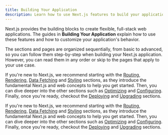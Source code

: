 ```yaml
---
title: Building Your Application
description: Learn how to use Next.js features to build your application.
---
```


Next.js provides the building blocks to create flexible, full-stack web applications. The guides in **Building Your Application** explain how to use these features and how to customize your application's behavior.

The sections and pages are organized sequentially, from basic to advanced, so you can follow them step-by-step when building your Next.js application. However, you can read them in any order or skip to the pages that apply to your use case.

<AppOnly>

If you're new to Next.js, we recommend starting with the [Routing](/docs/app/building-your-application/routing), [Rendering](/docs/app/building-your-application/rendering), [Data Fetching](/docs/app/building-your-application/data-fetching) and [Styling](/docs/app/building-your-application/styling) sections, as they introduce the fundamental Next.js and web concepts to help you get started. Then, you can dive deeper into the other sections such as [Optimizing](/docs/app/building-your-application/optimizing) and [Configuring](/docs/app/building-your-application/configuring). Finally, once you're ready, checkout the [Deploying](/docs/app/building-your-application/deploying) and [Upgrading](/docs/app/building-your-application/upgrading) sections.

</AppOnly>

<PagesOnly>

If you're new to Next.js, we recommend starting with the [Routing](/docs/pages/building-your-application/routing), [Rendering](/docs/pages/building-your-application/rendering), [Data Fetching](/docs/pages/building-your-application/data-fetching) and [Styling](/docs/pages/building-your-application/styling) sections, as they introduce the fundamental Next.js and web concepts to help you get started. Then, you can dive deeper into the other sections such as [Optimizing](/docs/pages/building-your-application/optimizing) and [Configuring](/docs/pages/building-your-application/configuring). Finally, once you're ready, checkout the [Deploying](/docs/pages/building-your-application/deploying) and [Upgrading](/docs/pages/building-your-application/upgrading) sections.

</PagesOnly>
